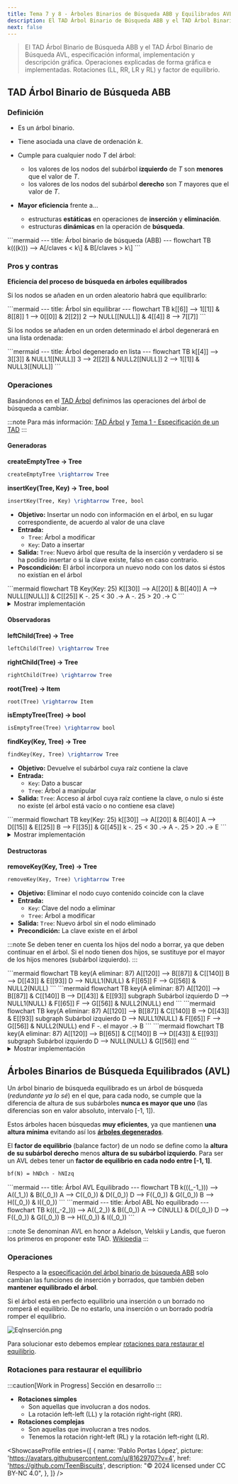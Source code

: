 ```yaml
---
title: Tema 7 y 8 - Árboles Binarios de Búsqueda ABB y Equilibrados AVL
description: El TAD Árbol Binario de Búsqueda ABB y el TAD Árbol Binario de Búsqueda AVL, especificación informal, implementación y descripción gráfica. Operaciones explicadas de forma gráfica e implementadas. Rotaciones (LL, RR, LR y RL) y factor de equilibrio.
next: false
---
```



> El TAD Árbol Binario de Búsqueda ABB y el TAD Árbol Binario de Búsqueda AVL, especificación informal, implementación y descripción gráfica. Operaciones explicadas de forma gráfica e implementadas. Rotaciones (LL, RR, LR y RL) y factor de equilibrio.

## TAD Árbol Binario de Búsqueda ABB

### Definición

- Es un árbol binario.
- Tiene asociada una clave de ordenación _k_.
- Cumple para cualquier nodo _T_ del árbol:
    - los valores de los nodos del subárbol **izquierdo** de _T_ son **menores** que el valor de _T_.
    - los valores de los nodos del subárbol **derecho** son _T_ mayores que el valor de _T_.

- **Mayor eficiencia** frente a...
    - estructuras **estáticas** en operaciones de **inserción** y **eliminación**.
    - estructuras **dinámicas** en la operación de **búsqueda**.

<Mermaid>
```mermaid
---
title: Árbol binario de búsqueda (ABB)
---
flowchart TB
    k(((k))) --> A[/claves < k\] & B[/claves > k\]
```
</Mermaid>

### Pros y contras

**Eficiencia del proceso de búsqueda en árboles equilibrados**

Si los nodos se añaden en un orden aleatorio habrá que equilibrarlo:

<Mermaid>
```mermaid
---
title: Árbol sin equilibrar
---
flowchart TB
    k[[6]] --> 1[[1]] & 8[[8]]
    1 --> 0[[0]] & 2[[2]]
    2 --> NULL[[NULL]] & 4[[4]]
    8 --> 7[[7]]
```
</Mermaid>

Si los nodos se añaden en un orden determinado el árbol degenerará en una lista ordenada:

<Mermaid>
```mermaid
---
title: Árbol degenerado en lista
---
flowchart TB
    k[[4]] -->  3[[3]] & NULL1[[NULL]]
    3 --> 2[[2]] & NULL2[[NULL]]
    2 --> 1[[1]] & NULL3[[NULL]]
```
</Mermaid>

### Operaciones

Basándonos en el [TAD Árbol](/prodos/apuntes/t6-arboles/#operaciones) definimos las operaciones del árbol de búsqueda a cambiar.

:::note
Para más información: [TAD Árbol](/prodos/apuntes/t6-arboles/#tad-árbol-binario) y [Tema 1 - Especificación de un TAD](/prodos/apuntes/t1-tipos-abstractos-de-datos-tad/#especificación-de-un-tad)
:::

#### Generadoras

**createEmptyTree → Tree**

```tex
createEmptyTree \rightarrow Tree
```

**insertKey(Tree, Key) → Tree, bool**

```tex
insertKey(Tree, Key) \rightarrow Tree, bool
```

- **Objetivo:** Insertar un nodo con información en el árbol, en su lugar correspondiente, de acuerdo al valor de una clave
- **Entrada:**
  - `Tree`: Árbol a modificar
  - `Key`: Dato a insertar
- **Salida:** `Tree`: Nuevo árbol que resulta de la inserción y verdadero si se ha podido insertar o si la clave existe, falso en caso contrario.
- **Poscondición:** El árbol incorpora un nuevo nodo con los datos si éstos no existían en el árbol

<Mermaid>
```mermaid
flowchart TB
    Key(Key: 25)
    K[[30]] --> A[[20]] & B[[40]]
    A --> NULL[[NULL]] & C[[25]]
    K -. 25 < 30 .-> A -. 25 > 20 .-> C
```
</Mermaid>

<details>
<summary>Mostrar implementación</summary>

```c title="insertKey.c"
// Ver archivo: ./Ejemplos/Tema_7/insertKey.c
```
</details>

#### Observadoras

**leftChild(Tree) → Tree**

```tex
leftChild(Tree) \rightarrow Tree
```

**rightChild(Tree) → Tree**

```tex
rightChild(Tree) \rightarrow Tree
```

**root(Tree) → Item**

```tex
root(Tree) \rightarrow Item
```

**isEmptyTree(Tree) → bool**

```tex
isEmptyTree(Tree) \rightarrow bool
```

**findKey(Key, Tree) → Tree**

```tex
findKey(Key, Tree) \rightarrow Tree
```

- **Objetivo:** Devuelve el subárbol cuya raíz contiene la clave
- **Entrada:**
  - `Key`: Dato a buscar
  - `Tree`: Árbol a manipular
- **Salida:** `Tree`: Acceso al árbol cuya raíz contiene la clave, o nulo si éste no existe (el árbol está vacío o no contiene esa clave)

<Mermaid>
```mermaid
flowchart TB
    key(Key: 25)
    k[[30]] --> A[[20]] & B[[40]]
    A --> D[[15]] & E[[25]]
    B --> F[[35]] & G[[45]]
    k -. 25 < 30 .-> A -. 25 > 20 .-> E
```
</Mermaid>

<details>
<summary>Mostrar implementación</summary>

```c title="findKey.c"
// Ver archivo: ./Ejemplos/Tema_7/findKey.c
```
</details>

#### Destructoras

**removeKey(Key, Tree) → Tree**

```tex
removeKey(Key, Tree) \rightarrow Tree
```

- **Objetivo:** Eliminar el nodo cuyo contenido coincide con la clave
- **Entrada:**
  - `Key`: Clave del nodo a eliminar
  - `Tree`: Árbol a modificar
- **Salida:** `Tree`: Nuevo árbol sin el nodo eliminado
- **Precondición:** La clave existe en el árbol

:::note
Se deben tener en cuenta los hijos del nodo a borrar, ya que deben continuar en el árbol. Si el nodo tienen dos hijos, se sustituye por el mayor de los hijos menores (subárbol izquierdo).
:::

<Mermaid>
```mermaid
flowchart TB
    key(A eliminar: 87)
    A[[120]] --> B[[87]] & C[[140]]
    B --> D[[43]] & E[[93]]
    D --> NULL1(NULL) & F[[65]]
    F --> G[[56]] & NULL2(NULL)
```
</Mermaid>

<Mermaid>
```mermaid
flowchart TB
    key(A eliminar: 87)
    A[[120]] --> B[[87]] & C[[140]]
    B --> D[[43]] & E[[93]]
    subgraph Subárbol izquierdo
        D --> NULL1(NULL) & F[[65]]
        F --> G[[56]] & NULL2(NULL)
    end
```
</Mermaid>

<Mermaid>
```mermaid
flowchart TB
    key(A eliminar: 87)
    A[[120]] --> B[[87]] & C[[140]]
    B --> D[[43]] & E[[93]]
    subgraph Subárbol izquierdo
        D --> NULL1(NULL) & F[[65]]
        F --> G[[56]] & NULL2(NULL)
    end
    F -. el mayor .-> B
```
</Mermaid>

<Mermaid>
```mermaid
flowchart TB
    key(A eliminar: 87)
    A[[120]] --> B[[65]] & C[[140]]
    B --> D[[43]] & E[[93]]
    subgraph Subárbol izquierdo
        D --> NULL(NULL) & G[[56]]
    end
```
</Mermaid>

<details>
<summary>Mostrar implementación</summary>

```c title="removeKey.c"
// Ver archivo: ./Ejemplos/Tema_7/removeKey.c
```
</details>

## Árboles Binarios de Búsqueda Equilibrados (AVL)

Un árbol binario de búsqueda equilibrado es un árbol de búsqueda (_redundante ya lo sé_) en el que, para cada
nodo, se cumple que la diferencia de altura de sus subárboles **nunca es mayor que uno** (las diferencias son en valor
absoluto, intervalo [-1, 1]).

Estos árboles hacen búsquedas **muy eficientes**, ya que mantienen **una altura mínima** evitando así los [**árboles
degenerados**](#pros-y-contras).

El **factor de equilibrio** (balance factor) de un nodo se define como la **altura de su subárbol derecho** menos
**altura de su subárbol izquierdo**. Para ser un AVL debes tener un **factor de equilibrio en cada nodo entre [-1, 1]**.

```tex
bf(N) = hNDch - hNIzq
```

<Mermaid>
```mermaid
---
title: Árbol AVL Equilibrado
---
flowchart TB
    k(((_-1_))) --> A((_1_)) & B((_0_))
    A --> C((_0_)) & D((_0_))
    D --> F((_0_)) & G((_0_))
    B --> H((_0_)) & I((_0_))
```
</Mermaid>

<Mermaid>
```mermaid
---
title: Árbol ABL No equilibrado
---
flowchart TB
    k(((_-2_))) --> A((_2_)) & B((_0_))
    A --> C(NULL) & D((_0_))
    D --> F((_0_)) & G((_0_))
    B --> H((_0_)) & I((_0_))
```
</Mermaid>

:::note
Se denominan AVL en honor a Adelson, Velskii y Landis, que fueron los primeros en proponer este TAD. [Wikipedia](https://es.wikipedia.org/wiki/Árbol_AVL)
:::

### Operaciones

Respecto a la [especificación del árbol binario de búsqueda ABB](#abb-operaciones) solo cambian las funciones de
inserción y borrados, que también deben **mantener equilibrado el árbol**.

Si el árbol está en perfecto equilibrio una inserción o un borrado no romperá el equilibrio. De no estarlo, una
inserción o un borrado podría romper el equilibrio.

![EqInserción.png](@assets/prodos/EqInsercion.png)

Para solucionar esto debemos emplear [rotaciones para restaurar el equilibrio](#rotaciones-para-restaurar-el-equilibrio).

### Rotaciones para restaurar el equilibrio

:::caution[Work in Progress]
Sección en desarrollo
:::

- **Rotaciones simples**
    - Son aquellas que involucran a dos nodos.
    - La rotación left-left (LL) y la rotación right-right (RR).
- **Rotaciones complejas**
    - Son aquellas que involucran a tres nodos.
    - Tenemos la rotación right-left (RL) y la rotación left-right (LR).

<ShowcaseProfile
  entries={[
    {
      name: 'Pablo Portas López',
      picture: 'https://avatars.githubusercontent.com/u/81629707?v=4',
      href: 'https://github.com/TeenBiscuits',
      description:
        "© 2024 licensed under CC BY-NC 4.0",
    },
  ]}
/>
